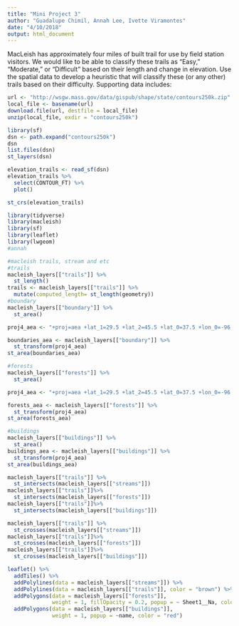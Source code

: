 ```yaml
---
title: "Mini Project 3"
author: "Guadalupe Chimil, Annah Lee, Ivette Viramontes"
date: "4/10/2018"
output: html_document
---
```

MacLeish has approximately four miles of built trail for use by field station visitors. We would like to be able to classify these trails as “Easy,” “Moderate,” or “Difficult” based on their length and change in elevation. Use the spatial data to develop a heuristic that will classify these (or any other) trails based on their difficulty.
Supporting data includes:


```r
url <- "http://wsgw.mass.gov/data/gispub/shape/state/contours250k.zip"
local_file <- basename(url)
download.file(url, destfile = local_file)  
unzip(local_file, exdir = "contours250k")
```
```r
library(sf)
dsn <- path.expand("contours250k")
dsn
list.files(dsn)
st_layers(dsn)

elevation_trails <- read_sf(dsn)
elevation_trails %>%
  select(CONTOUR_FT) %>%
  plot()

st_crs(elevation_trails)
```

```r
library(tidyverse) 
library(macleish)  
library(sf)
library(leaflet)
library(lwgeom)
#annah

#macleish trails, stream and etc
#trails
macleish_layers[["trails"]] %>%
  st_length()
trails <- macleish_layers[["trails"]] %>%
  mutate(computed_length= st_length(geometry))
#boundary
macleish_layers[["boundary"]] %>%
  st_area()

proj4_aea <- "+proj=aea +lat_1=29.5 +lat_2=45.5 +lat_0=37.5 +lon_0=-96 +x_0=0 +y_0=0 +ellps=GRS80 +datum=NAD83 +units=m +no_defs"

boundaries_aea <- macleish_layers[["boundary"]] %>%
  st_transform(proj4_aea)
st_area(boundaries_aea)

#forests
macleish_layers[["forests"]] %>%
  st_area()

proj4_aea <- "+proj=aea +lat_1=29.5 +lat_2=45.5 +lat_0=37.5 +lon_0=-96 +x_0=0 +y_0=0 +ellps=GRS80 +datum=NAD83 +units=m +no_defs"

forests_aea <- macleish_layers[["forests"]] %>%
  st_transform(proj4_aea)
st_area(forests_aea)

#buildings
macleish_layers[["buildings"]] %>%
  st_area()
buildings_aea <- macleish_layers[["buildings"]] %>%
  st_transform(proj4_aea)
st_area(buildings_aea)

macleish_layers[["trails"]] %>%
  st_intersects(macleish_layers[["streams"]]) 
macleish_layers[["trails"]]%>%
  st_intersects(macleish_layers[["forests"]]) 
macleish_layers[["trails"]]%>%
  st_intersects(macleish_layers[["buildings"]]) 

macleish_layers[["trails"]] %>%
  st_crosses(macleish_layers[["streams"]]) 
macleish_layers[["trails"]]%>%
  st_crosses(macleish_layers[["forests"]])
macleish_layers[["trails"]]%>%
  st_crosses(macleish_layers[["buildings"]])

leaflet() %>%
  addTiles() %>%
  addPolylines(data = macleish_layers[["streams"]]) %>%
  addPolylines(data = macleish_layers[["trails"]], color = "brown") %>%
  addPolygons(data = macleish_layers[["forests"]], 
              weight = 1, fillOpacity = 0.2, popup = ~ Sheet1__Na, color = "green") %>%
  addPolygons(data = macleish_layers[["buildings"]], 
              weight = 1, popup = ~name, color = "red")
```


